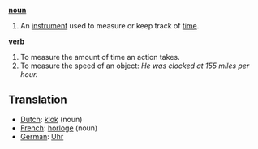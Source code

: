 '''[[noun]]'''

# An [[instrument]] used to measure or keep track of [[time]].

'''[[verb]]'''

# To measure the amount of time an action takes.
# To measure the speed of an object: ''He was clocked at 155 miles per hour.''

==Translation==
*[[Dutch]]: [[klok]] (noun)
*[[French]]: [[horloge]] (noun)
*[[German]]: [[Uhr]]